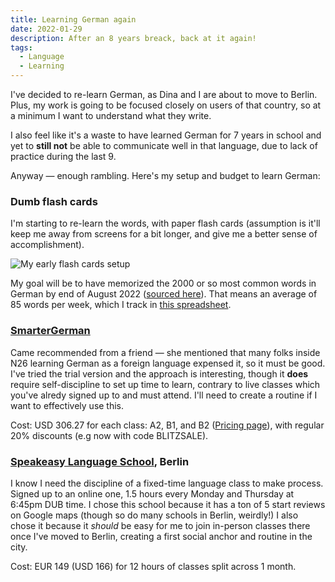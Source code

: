 ```yaml
---
title: Learning German again
date: 2022-01-29
description: After an 8 years breack, back at it again!
tags:
  - Language
  - Learning
---
```


I've decided to re-learn German, as Dina and I are about to move to Berlin. Plus, my work is going to be focused closely on users of that country, so at a minimum I want to understand what they write. 

I also feel like it's a waste to have learned German for 7 years in school and yet to **still not** be able to communicate well in that language, due to lack of practice during the last 9.

Anyway — enough rambling. Here's my setup and budget to learn German:

### Dumb flash cards 

I'm starting to re-learn the words, with paper flash cards (assumption is it'll keep me away from screens for a bit longer, and give me a better sense of accomplishment). 

![My early flash cards setup](./flash_cards.png)

My goal will be to have memorized the 2000 or so most common words in German by end of August 2022 ([sourced here](https://www.thegermanprofessor.com/top-500-german-words/)). That means an average of 85 words per week, which I track in [this spreadsheet](https://docs.google.com/spreadsheets/d/1nGfyftNnIFuxK60EYSrXRyUeZbe4gYvVsjGAWf9vpms/edit#gid=0).

### [SmarterGerman](https://www.smartergerman.com)

Came recommended from a friend — she mentioned that many folks inside N26 learning German as a foreign language expensed it, so it must be good. I've tried the trial version and the approach is interesting, though it **does** require self-discipline to set up time to learn, contrary to live classes which you've alredy signed up to and must attend. I'll need to create a routine if I want to effectively use this.

Cost: USD 306.27 for each class: A2, B1, and B2 ([Pricing page](https://courses.smartergerman.com)), with regular 20% discounts (e.g now with code BLITZSALE). 

### [Speakeasy Language School](https://www.speakeasysprachzeug.de/en/), Berlin

I know I need the discipline of a fixed-time language class to make process. Signed up to an online one, 1.5 hours every Monday and Thursday at 6:45pm DUB time. I chose this school because it has a ton of 5 start reviews on Google maps (though so do many schools in Berlin, weirdly!)
I also chose it because it _should_ be easy for me to join in-person classes there once I've moved to Berlin, creating a first social anchor and routine in the city.

Cost: EUR 149 (USD 166) for 12 hours of classes split across 1 month.
